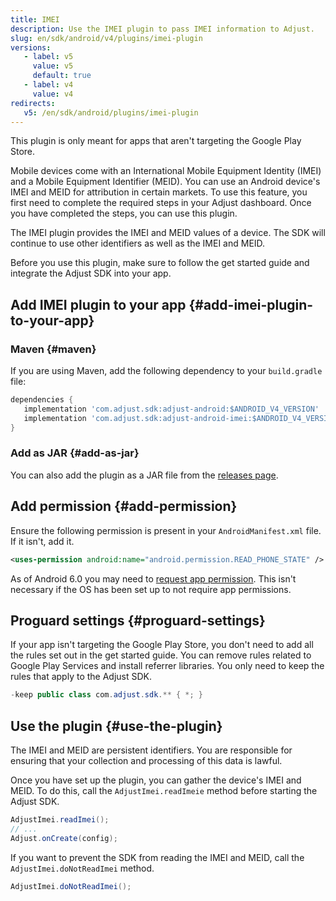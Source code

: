 ```yaml
---
title: IMEI
description: Use the IMEI plugin to pass IMEI information to Adjust.
slug: en/sdk/android/v4/plugins/imei-plugin
versions:
   - label: v5
     value: v5
     default: true
   - label: v4
     value: v4
redirects:
   v5: /en/sdk/android/plugins/imei-plugin
---
```


<Callout type="important">

This plugin is only meant for apps that aren't targeting the Google Play Store.

</Callout>

Mobile devices come with an International Mobile Equipment Identity (IMEI) and a Mobile Equipment Identifier (MEID). You can use an Android device's IMEI and MEID for attribution in certain markets. To use this feature, you first need to complete the required steps in your Adjust dashboard. Once you have completed the steps, you can use this plugin.

The IMEI plugin provides the IMEI and MEID values of a device. The SDK will continue to use other identifiers as well as the IMEI and MEID.

Before you use this plugin, make sure to follow the get started guide and integrate the Adjust SDK into your app.

## Add IMEI plugin to your app {#add-imei-plugin-to-your-app}

### Maven {#maven}

If you are using Maven, add the following dependency to your `build.gradle` file:

<CodeBlock title="build.gradle">

```groovy
dependencies {
   implementation 'com.adjust.sdk:adjust-android:$ANDROID_V4_VERSION'
   implementation 'com.adjust.sdk:adjust-android-imei:$ANDROID_V4_VERSION'
}

```

</CodeBlock>

### Add as JAR {#add-as-jar}

You can also add the plugin as a JAR file from the [releases page](https://github.com/adjust/android_sdk/releases).

## Add permission {#add-permission}

Ensure the following permission is present in your `AndroidManifest.xml` file. If it isn't, add it.

<CodeBlock title="AndroidManifest.xml">

```xml
<uses-permission android:name="android.permission.READ_PHONE_STATE" />
```

</CodeBlock>

As of Android 6.0 you may need to [request app permission](https://developer.android.com/training/permissions/requesting). This isn't necessary if the OS has been set up to not require app permissions.

## Proguard settings {#proguard-settings}

If your app isn't targeting the Google Play Store, you don't need to add all the rules set out in the get started guide. You can remove rules related to Google Play Services and install referrer libraries. You only need to keep the rules that apply to the Adjust SDK.

<CodeBlock title="Proguard.pro">

```java
-keep public class com.adjust.sdk.** { *; }
```

</CodeBlock>

## Use the plugin {#use-the-plugin}

<Callout type="important">

The IMEI and MEID are persistent identifiers. You are responsible for ensuring that your collection and processing of this data is lawful.

</Callout>

Once you have set up the plugin, you can gather the device's IMEI and MEID. To do this, call the `AdjustImei.readImeie` method before starting the Adjust SDK.

<Tabs>
<Tab title="Java">

```java
AdjustImei.readImei();
// ...
Adjust.onCreate(config);
```

</Tab>
</Tabs>

If you want to prevent the SDK from reading the IMEI and MEID, call the `AdjustImei.doNotReadImei` method.

<Tabs>
<Tab title="Java">

```java
AdjustImei.doNotReadImei();
```

</Tab>
</Tabs>
